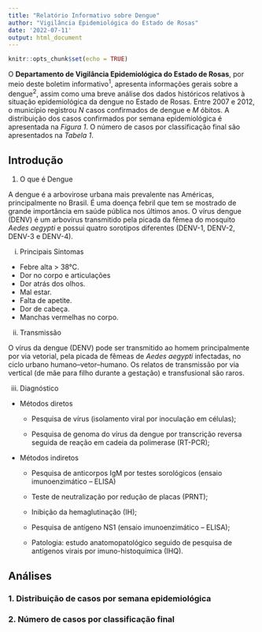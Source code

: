 ```yaml
---
title: "Relatório Informativo sobre Dengue"
author: "Vigilância Epidemiológica do Estado de Rosas"
date: '2022-07-11'
output: html_document
---
```


```r
knitr::opts_chunk$set(echo = TRUE)
```

O **Departamento de Vigilância Epidemiológica do Estado de Rosas**, por meio deste boletim informativo^1^, apresenta informações gerais sobre a dengue^2^, assim como uma breve análise dos dados históricos relativos à situação epidemiológica da dengue no Estado de Rosas. Entre 2007 e 2012, o município registrou _N_ casos confirmados de dengue e _M_ óbitos. A distribuição dos casos confirmados por semana epidemiológica é apresentada na *Figura 1*. O número de casos por classificação final são apresentados na *Tabela 1*.

## Introdução

1. O que é Dengue

A dengue é a arbovirose urbana mais prevalente nas Américas, principalmente no Brasil. É uma doença febril que tem se mostrado de grande importância em saúde pública nos últimos anos. O vírus dengue (DENV) é um arbovírus transmitido pela picada da fêmea do mosquito _Aedes aegypti_ e possui quatro sorotipos diferentes (DENV-1, DENV-2, DENV-3 e DENV-4).

i. Principais Sintomas

* Febre alta > 38°C.
* Dor no corpo e articulações
* Dor atrás dos olhos.
* Mal estar.
* Falta de apetite.
* Dor de cabeça.
* Manchas vermelhas no corpo.

ii. Transmissão

O vírus da dengue (DENV) pode ser transmitido ao homem principalmente por via vetorial, pela picada de fêmeas de _Aedes aegypti_ infectadas, no ciclo urbano humano–vetor–humano. Os relatos de transmissão por via vertical (de mãe para filho durante a gestação) e transfusional são raros.

iii. Diagnóstico

* Métodos diretos

  + Pesquisa de vírus (isolamento viral por inoculação em células);

  + Pesquisa de genoma do vírus da dengue por transcrição reversa seguida de reação em cadeia da polimerase (RT-PCR);

* Métodos indiretos

  + Pesquisa de anticorpos IgM por testes sorológicos (ensaio imunoenzimático – ELISA)

  + Teste de neutralização por redução de placas (PRNT);

  + Inibição da hemaglutinação (IH);

  + Pesquisa de antígeno NS1 (ensaio imunoenzimático – ELISA);

  + Patologia: estudo anatomopatológico seguido de pesquisa de antígenos virais por imuno-histoquímica (IHQ).
  
## Análises

### 1. Distribuição de casos por semana epidemiológica

### 2. Número de casos por classificação final



